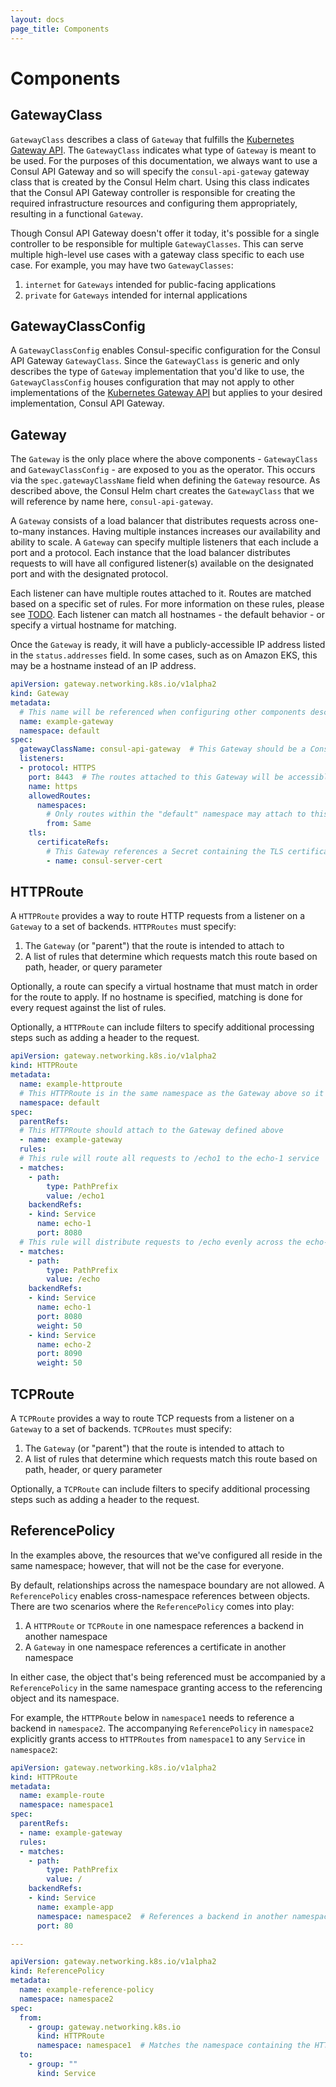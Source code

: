 ```yaml
---
layout: docs
page_title: Components
---
```


# Components

## GatewayClass

`GatewayClass` describes a class of `Gateway` that fulfills the [Kubernetes Gateway API](https://gateway-api.sigs.k8s.io/).
The `GatewayClass` indicates what type of `Gateway` is meant to be used. For the purposes of this documentation, we always
want to use a Consul API Gateway and so will specify the `consul-api-gateway` gateway class that is created by the Consul Helm chart.
Using this class indicates that the Consul API Gateway controller is responsible for creating the required infrastructure resources
and configuring them appropriately, resulting in a functional `Gateway`.

Though Consul API Gateway doesn't offer it today, it's possible for a single controller to be responsible for multiple `GatewayClasses`.
This can serve multiple high-level use cases with a gateway class specific to each use case. For example, you may have two `GatewayClasses`:

1. `internet` for `Gateways` intended for public-facing applications
1. `private` for `Gateways` intended for internal applications

## GatewayClassConfig

A `GatewayClassConfig` enables Consul-specific configuration for the Consul API Gateway `GatewayClass`. Since the `GatewayClass`
is generic and only describes the type of `Gateway` implementation that you'd like to use, the `GatewayClassConfig` houses
configuration that may not apply to other implementations of the [Kubernetes Gateway API](https://gateway-api.sigs.k8s.io/)
but applies to your desired implementation, Consul API Gateway.

## Gateway

The `Gateway` is the only place where the above components - `GatewayClass` and `GatewayClassConfig` - are exposed to you as the operator.
This occurs via the `spec.gatewayClassName` field when defining the `Gateway` resource. As described above, the Consul Helm chart creates the
`GatewayClass` that we will reference by name here, `consul-api-gateway`.

A `Gateway` consists of a load balancer that distributes requests across one-to-many instances. Having multiple instances increases our availability
and ability to scale. A `Gateway` can specify multiple listeners that each include a port and a protocol. Each instance that the load balancer
distributes requests to will have all configured listener(s) available on the designated port and with the designated protocol.

Each listener can have multiple routes attached to it. Routes are matched based on a specific set of rules. For more information on these rules, please
see [TODO](). Each listener can match all hostnames - the default behavior - or specify a virtual hostname for matching.

Once the `Gateway` is ready, it will have a publicly-accessible IP address listed in the `status.addresses` field.
In some cases, such as on Amazon EKS, this may be a hostname instead of an IP address.

<CodeBlockConfig filename="example-gateway.yaml">

```yaml
apiVersion: gateway.networking.k8s.io/v1alpha2
kind: Gateway
metadata:
  # This name will be referenced when configuring other components described below
  name: example-gateway
  namespace: default
spec:
  gatewayClassName: consul-api-gateway  # This Gateway should be a Consul API Gateway
  listeners:
  - protocol: HTTPS
    port: 8443  # The routes attached to this Gateway will be accessible on port 8443
    name: https
    allowedRoutes:
      namespaces:
        # Only routes within the "default" namespace may attach to this Gateway
        from: Same
    tls:
      certificateRefs:
        # This Gateway references a Secret containing the TLS certificate
        - name: consul-server-cert
```

</CodeBlockConfig>

## HTTPRoute

A `HTTPRoute` provides a way to route HTTP requests from a listener on a `Gateway` to a set of backends. `HTTPRoutes` must specify:

1. The `Gateway` (or "parent") that the route is intended to attach to
1. A list of rules that determine which requests match this route based on path, header, or query parameter

Optionally, a route can specify a virtual hostname that must match in order for the route to apply. If no hostname is specified, matching is done
for every request against the list of rules.

Optionally, a `HTTPRoute` can include filters to specify additional processing steps such as adding a header to the request.

<CodeBlockConfig filename="example-httproute.yaml">

```yaml
apiVersion: gateway.networking.k8s.io/v1alpha2
kind: HTTPRoute
metadata:
  name: example-httproute
  # This HTTPRoute is in the same namespace as the Gateway above so it is allowed to attach
  namespace: default
spec:
  parentRefs:
  # This HTTPRoute should attach to the Gateway defined above
  - name: example-gateway
  rules:
  # This rule will route all requests to /echo1 to the echo-1 service
  - matches:
    - path:
        type: PathPrefix
        value: /echo1
    backendRefs:
    - kind: Service
      name: echo-1
      port: 8080
  # This rule will distribute requests to /echo evenly across the echo-1 and echo-2 services
  - matches:
    - path:
        type: PathPrefix
        value: /echo
    backendRefs:
    - kind: Service
      name: echo-1
      port: 8080
      weight: 50
    - kind: Service
      name: echo-2
      port: 8090
      weight: 50
```

</CodeBlockConfig>

## TCPRoute

A `TCPRoute` provides a way to route TCP requests from a listener on a `Gateway` to a set of backends. `TCPRoutes` must specify:

1. The `Gateway` (or "parent") that the route is intended to attach to
1. A list of rules that determine which requests match this route based on path, header, or query parameter

Optionally, a `TCPRoute` can include filters to specify additional processing steps such as adding a header to the request.

## ReferencePolicy

In the examples above, the resources that we've configured all reside in the same namespace; however, that will not be the case for everyone.

By default, relationships across the namespace boundary are not allowed. A `ReferencePolicy` enables cross-namespace references between objects.
There are two scenarios where the `ReferencePolicy` comes into play:

1. A `HTTPRoute` or `TCPRoute` in one namespace references a backend in another namespace
1. A `Gateway` in one namespace references a certificate in another namespace

In either case, the object that's being referenced must be accompanied by a `ReferencePolicy` in the same namespace granting access to the referencing object and its namespace.

For example, the `HTTPRoute` below in `namespace1` needs to reference a backend in `namespace2`. The accompanying `ReferencePolicy` in `namespace2` explicitly grants
access to `HTTPRoutes` from `namespace1` to any `Service` in `namespace2`:

<CodeBlockConfig filename="example.yaml">

```yaml
apiVersion: gateway.networking.k8s.io/v1alpha2
kind: HTTPRoute
metadata:
  name: example-route
  namespace: namespace1
spec:
  parentRefs:
  - name: example-gateway
  rules:
  - matches:
    - path:
        type: PathPrefix
        value: /
    backendRefs:
    - kind: Service
      name: example-app
      namespace: namespace2  # References a backend in another namespace
      port: 80

---

apiVersion: gateway.networking.k8s.io/v1alpha2
kind: ReferencePolicy
metadata:
  name: example-reference-policy
  namespace: namespace2
spec:
  from:
    - group: gateway.networking.k8s.io
      kind: HTTPRoute
      namespace: namespace1  # Matches the namespace containing the HTTPRoute
  to:
    - group: ""
      kind: Service
```
</CodeBlockConfig>
